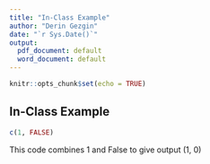 ```yaml
---
title: "In-Class Example"
author: "Derin Gezgin"
date: "`r Sys.Date()`"
output:
  pdf_document: default
  word_document: default
---
```


```r
knitr::opts_chunk$set(echo = TRUE)
```

## In-Class Example

```r
c(1, FALSE)
```
This code combines 1 and False to give output (1, 0)
